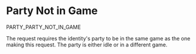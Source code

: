 # Party Not in Game

<Summary>PARTY_PARTY_NOT_IN_GAME</Summary>

The request requires the identity's party to be in the same game as the one making this request. The party is either idle or in a different game.
